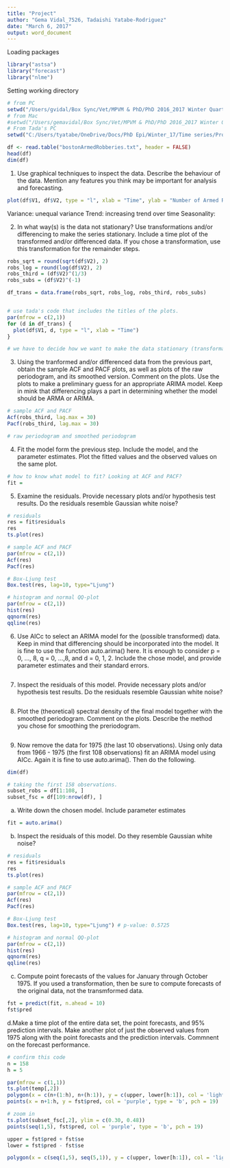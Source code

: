 ```yaml
---
title: "Project"
author: "Gema Vidal_7526, Tadaishi Yatabe-Rodriguez"
date: "March 6, 2017"
output: word_document
---
```


Loading packages
```r
library("astsa")
library("forecast")
library("nlme")
```


Setting working directory
```r
# from PC
setwd("/Users/gvidal/Box Sync/Vet/MPVM & PhD/PhD 2016_2017 Winter Quarter (gvidal@ucdavis.edu)/STA 137/Project")
# from Mac
#setwd("/Users/gemavidal/Box Sync/Vet/MPVM & PhD/PhD 2016_2017 Winter Quarter (gvidal@ucdavis.edu)/STA 137/Project")
# From Tada's PC
setwd("C:/Users/tyatabe/OneDrive/Docs/PhD Epi/Winter_17/Time series/Project/Time-series/")

df <- read.table("bostonArmedRobberies.txt", header = FALSE)
head(df)
dim(df)
```




1. Use graphical techniques to inspect the data. Describe the behaviour of the data. Mention any features you think may be important for analysis and forecasting.
```r
plot(df$V1, df$V2, type = "l", xlab = "Time", ylab = "Number of Armed Robberies", main = "Number of Monthly Armed Robberies in Boston")
```
Variance: unequal variance
Trend: increasing trend over time
Seasonality:



2. In what way(s) is the data not stationary? Use transformations and/or differencing to make the series stationary. Include a time plot of the transformed and/or differenced data. If you chose a transformation, use this transformation for the remainder steps.
```r
robs_sqrt = round(sqrt(df$V2), 2)
robs_log = round(log(df$V2), 2)
robs_third = (df$V2)^(1/3)
robs_subs = (df$V2)^(-1)

df_trans = data.frame(robs_sqrt, robs_log, robs_third, robs_subs)


# use tada's code that includes the titles of the plots.
par(mfrow = c(2,1))
for (d in df_trans) {
  plot(df$V1, d, type = "l", xlab = "Time")
}

# we have to decide how we want to make the data stationary (transformations? differencing?)
```


3. Using the tranformed and/or differenced data from the previous part, obtain the sample ACF and PACF plots, as well as plots of the raw periodogram, and its smoothed version. Comment on the plots. Use the plots to make a preliminary guess for an appropriate ARIMA model. Keep in mink that differencing plays a part in determining whether the model should be ARMA or ARIMA.
```r
# sample ACF and PACF
Acf(robs_third, lag.max = 30)
Pacf(robs_third, lag.max = 30)

# raw periodogram and smoothed periodogram

```



4. Fit the model form the previous step. Include the model, and the parameter estimates. Plot the fitted values and the observed values on the same plot.
```r
# how to know what model to fit? Looking at ACF and PACF?
fit = 

```


5. Examine the residuals. Provide necessary plots and/or hypothesis test results. Do the residuals resemble Gaussian white noise?
```r
# residuals
res = fit$residuals
res
ts.plot(res)

# sample ACF and PACF
par(mfrow = c(2,1))
Acf(res)
Pacf(res)

# Box-Ljung test
Box.test(res, lag=10, type="Ljung")

# histogram and normal QQ-plot
par(mfrow = c(2,1))
hist(res)
qqnorm(res)
qqline(res)
```


6. Use AICc to select an ARIMA model for the (possible transformed) data. Keep in mind that differencing should be incorporated into the model. It is fine to use the function auto.arima() here. It is enough to consider p = 0, ..., 8, q = 0, ...,8, and d = 0, 1, 2. Include the chose model, and provide parameter estimates and their standard errors.
```r

```



7. Inspect the residuals of this model. Provide necessary plots and/or hypothesis test results. Do the residuals resemble Gaussian white noise?
```r

```



8. Plot the (theoretical) spectral density of the final model together with the smoothed periodogram. Comment on the plots. Describe the method you chose for smoothing the preriodogram.
```r

```



9. Now remove the data for 1975 (the last 10 observations). Using only data from 1966 - 1975 (the first 108 observations) fit an ARIMA model using AICc. Again it is fine to use auto.arima(). Then do the following.
```r
dim(df)

# taking the first 158 observations.
subset_robs = df[1:108, ]
subset_fsc = df[109:nrow(df), ]
```


a. Write down the chosen model. Include parameter estimates
```r
fit = auto.arima()

```


b. Inspect the residuals of this model. Do they resemble Gaussian white noise?
```r
# residuals
res = fit$residuals
res
ts.plot(res)

# sample ACF and PACF
par(mfrow = c(2,1))
Acf(res)
Pacf(res)

# Box-Ljung test
Box.test(res, lag=10, type="Ljung") # p-value: 0.5725

# histogram and normal QQ-plot
par(mfrow = c(2,1))
hist(res)
qqnorm(res)
qqline(res)
```


c. Compute point forecasts of the values for January through October 1975. If you used a transformation, then be sure to compute forecasts of the original data, not the transmformed data.
```r
fst = predict(fit, n.ahead = 10)
fst$pred
```


d.Make a time plot of the entire data set, the point forecasts, and 95% prediction intervals. Make another plot of just the observed values from 1975 along with the point forecasts and the prediction intervals. Commnent on the forecast performance.
```r
# confirm this code
n = 158
h = 5

par(mfrow = c(1,1))
ts.plot(temp[,2])
polygon(x = c(n+(1:h), n+(h:1)), y = c(upper, lower[h:1]), col = 'lightblue', border = NA)
points(x = n+1:h, y = fst$pred, col = 'purple', type = 'b', pch = 19)

# zoom in
ts.plot(subset_fsc[,2], ylim = c(0.30, 0.48))
points(seq(1,5), fst$pred, col = 'purple', type = 'b', pch = 19)

upper = fst$pred + fst$se
lower = fst$pred - fst$se

polygon(x = c(seq(1,5), seq(5,1)), y = c(upper, lower[h:1]), col = 'lightblue', border = NA)
```

